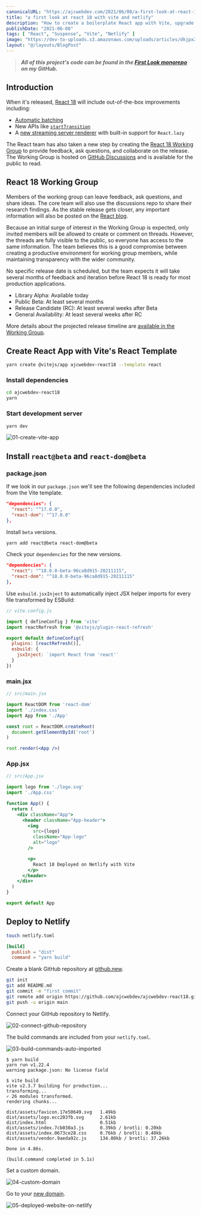 ```yaml
---
canonicalURL: "https://ajcwebdev.com/2021/06/08/a-first-look-at-react-18-with-vite-and-netlify"
title: "a first look at react 18 with vite and netlify"
description: "How to create a boilerplate React app with Vite, upgrade the application to React 18, and deploy the app to Netlify."
publishDate: "2021-06-08"
tags: [ "React", "Suspense", "Vite", "Netlify" ]
image: "https://dev-to-uploads.s3.amazonaws.com/uploads/articles/dkjpx2q7x1065dxb6hl0.png"
layout: "@/layouts/BlogPost"
---
```


> ___All of this project's code can be found in the [First Look monorepo](https://github.com/ajcwebdev/a-first-look/tree/main/frontend/react18/) on my GitHub.___

## Introduction

When it's released, [React 18](https://github.com/reactwg/react-18/discussions/4) will include out-of-the-box improvements including:
* [Automatic batching](https://github.com/reactwg/react-18/discussions/21)
* New APIs like [`startTransition`](https://github.com/reactwg/react-18/discussions/41)
* A [new streaming server renderer](https://github.com/reactwg/react-18/discussions/37) with built-in support for `React.lazy`

The React team has also taken a new step by creating the [React 18 Working Group](https://github.com/reactwg/react-18) to provide feedback, ask questions, and collaborate on the release. The Working Group is hosted on [GitHub Discussions](https://github.com/reactwg/react-18/discussions) and is available for the public to read.

## React 18 Working Group

Members of the working group can leave feedback, ask questions, and share ideas. The core team will also use the discussions repo to share their research findings. As the stable release gets closer, any important information will also be posted on the [React blog](https://reactjs.org/blog/all.html/).

Because an initial surge of interest in the Working Group is expected, only invited members will be allowed to create or comment on threads. However, the threads are fully visible to the public, so everyone has access to the same information. The team believes this is a good compromise between creating a productive environment for working group members, while maintaining transparency with the wider community.

No specific release date is scheduled, but the team expects it will take several months of feedback and iteration before React 18 is ready for most production applications.

* Library Alpha: Available today
* Public Beta: At least several months
* Release Candidate (RC): At least several weeks after Beta
* General Availability: At least several weeks after RC

More details about the projected release timeline are [available in the Working Group](https://github.com/reactwg/react-18/discussions/9).

## Create React App with Vite's React Template

```bash
yarn create @vitejs/app ajcwebdev-react18 --template react
```

### Install dependencies

```bash
cd ajcwebdev-react18
yarn
```

### Start development server

```bash
yarn dev
```

![01-create-vite-app](https://dev-to-uploads.s3.amazonaws.com/uploads/articles/fdvsb936oo4qlhq2fw12.png)

## Install `react@beta` and `react-dom@beta`

### package.json

If we look in our `package.json` we'll see the following dependencies included from the Vite template.

```json
"dependencies": {
  "react": "^17.0.0",
  "react-dom": "^17.0.0"
},
```

Install `beta` versions.

```bash
yarn add react@beta react-dom@beta
```

Check your `dependencies` for the new versions.

```json
"dependencies": {
  "react": "^18.0.0-beta-96ca8d915-20211115",
  "react-dom": "^18.0.0-beta-96ca8d915-20211115"
},
```

Use `esbuild.jsxInject` to automatically inject JSX helper imports for every file transformed by ESBuild:

```javascript
// vite.config.js

import { defineConfig } from 'vite'
import reactRefresh from '@vitejs/plugin-react-refresh'

export default defineConfig({
  plugins: [reactRefresh()],
  esbuild: {
    jsxInject: `import React from 'react'`
  }
})
```

### main.jsx

```jsx
// src/main.jsx

import ReactDOM from 'react-dom'
import './index.css'
import App from './App'

const root = ReactDOM.createRoot(
  document.getElementById('root')
)

root.render(<App />)
```

### App.jsx

```jsx
// src/App.jsx

import logo from './logo.svg'
import './App.css'

function App() {
  return (
    <div className="App">
      <header className="App-header">
        <img
          src={logo}
          className="App-logo"
          alt="logo"
        />

        <p>
          React 18 Deployed on Netlify with Vite
        </p>
      </header>
    </div>
  )
}

export default App
```

## Deploy to Netlify

```bash
touch netlify.toml
```

```toml
[build]
  publish = "dist"
  command = "yarn build"
```

Create a blank GitHub repository at [github.new](https://github.com/new/).

```bash
git init
git add README.md
git commit -m "first commit"
git remote add origin https://github.com/ajcwebdev/ajcwebdev-react18.git
git push -u origin main
```

Connect your GitHub repository to Netlify.

![02-connect-github-repository](https://dev-to-uploads.s3.amazonaws.com/uploads/articles/sud29dkfgb9kxcthbm0a.png)

The build commands are included from your `netlify.toml`.

![03-build-commands-auto-imported](https://dev-to-uploads.s3.amazonaws.com/uploads/articles/pfdbymv7infchvybsjgh.png)

```
$ yarn build
yarn run v1.22.4
warning package.json: No license field

$ vite build
vite v2.3.7 building for production...
transforming...
✓ 26 modules transformed.
rendering chunks...

dist/assets/favicon.17e50649.svg   1.49kb
dist/assets/logo.ecc203fb.svg      2.61kb
dist/index.html                    0.51kb
dist/assets/index.7cb030a3.js      0.39kb / brotli: 0.20kb
dist/assets/index.0673ce28.css     0.76kb / brotli: 0.40kb
dist/assets/vendor.9aeda92c.js     134.00kb / brotli: 37.26kb

Done in 4.86s.
​
(build.command completed in 5.1s)
```

Set a custom domain.

![04-custom-domain](https://dev-to-uploads.s3.amazonaws.com/uploads/articles/adsfhpjsem8g8wkcm6ap.png)

Go to your [new domain](https://ajcwebdev-react18.netlify.app/).

![05-deployed-website-on-netlify](https://dev-to-uploads.s3.amazonaws.com/uploads/articles/sx49sydxcw7q6hgc2tv7.png)